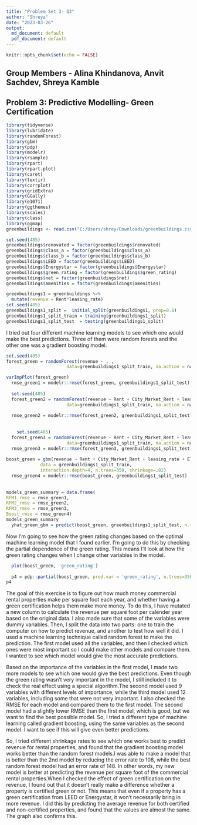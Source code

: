---
title: "Problem Set 3- Q3"
author: "Shreya"
date: "2023-03-26"
output:
  md_document: default
  pdf_document: default
---
```{r setup, include=FALSE}
knitr::opts_chunk$set(echo = FALSE)
```
## Group Members - Alina Khindanova, Anvit Sachdev, Shreya Kamble  
## Problem 3: Predictive Modelling- Green Certification

```{r , echo=FALSE, message=FALSE, warning=FALSE, results='hide'}
library(tidyverse)
library(lubridate)
library(randomForest)
library(gbm)
library(pdp)
library(modelr)
library(rsample)
library(rpart)
library(rpart.plot)
library(caret)
library(textir)
library(corrplot)
library(gridExtra)
library(GGally)
library(e1071)
library(ggthemes)
library(scales)
library(class) 
library(ggmap)
greenbuildings <- read.csv("C:/Users/shrey/Downloads/greenbuildings.csv")
```

```{r, echo=FALSE, message=FALSE, warning=FALSE, results='hide'}
set.seed(485)
greenbuildings$renovated = factor(greenbuildings$renovated)
greenbuildings$class_a = factor(greenbuildings$class_a)
greenbuildings$class_b = factor(greenbuildings$class_b)
greenbuildings$LEED = factor(greenbuildings$LEED)
greenbuildings$Energystar = factor(greenbuildings$Energystar)
greenbuildings$green_rating = factor(greenbuildings$green_rating)
greenbuildings$net = factor(greenbuildings$net)
greenbuildings$amenities = factor(greenbuildings$amenities)

greenbuildings1 = greenbuildings %>%
  mutate(revenue = Rent*leasing_rate)
set.seed(485)
greenbuildings1_split =  initial_split(greenbuildings1, prop=0.8)
greenbuildings1_split_train = training(greenbuildings1_split)
greenbuildings1_split_test  = testing(greenbuildings1_split)


```

I tried out four different machine learning models to see which one would make the best predictions. Three of them were random forests and the other one was a gradient boosting model.

```{r, echo=FALSE, message=FALSE, warning=FALSE}
set.seed(485)
forest_green = randomForest(revenue ~ . ,
                       data=greenbuildings1_split_train, na.action = na.exclude)

varImpPlot(forest_green)
  rmse_green1 = modelr::rmse(forest_green, greenbuildings1_split_test)
  
  set.seed(485)
  forest_green2 = randomForest(revenue ~ Rent + City_Market_Rent + leasing_rate + Electricity_Costs + size + CS_PropertyID + stories + age + green_rating  ,
                       data=greenbuildings1_split_train, na.action = na.exclude)
  
  rmse_green2 = modelr::rmse(forest_green2, greenbuildings1_split_test)  
  
  
    set.seed(485)
  forest_green3 = randomForest(revenue ~ Rent + City_Market_Rent + leasing_rate + Electricity_Costs + size + CS_PropertyID + stories + age + hd_total07  + total_dd_07 + total_dd_07 + green_rating,
                       data=greenbuildings1_split_train, na.action = na.exclude)
  rmse_green3 = modelr::rmse(forest_green3, greenbuildings1_split_test)  
  
boost_green = gbm(revenue ~ Rent + City_Market_Rent + leasing_rate + Electricity_Costs + size + CS_PropertyID + stories +green_rating, 
             data = greenbuildings1_split_train,
             interaction.depth=4, n.trees=350, shrinkage=.02)
  rmse_green4 = modelr::rmse(boost_green, greenbuildings1_split_test)  
  
  
models_green_summary = data.frame(
RFM1_rmse = rmse_green1,
RFM2_rmse = rmse_green2,
RFM3_rmse = rmse_green3,
Boost_rmse = rmse_green4)
models_green_summary
  yhat_green_gbm = predict(boost_green, greenbuildings1_split_test, n.trees=350)
```
Now I'm going to see how the green rating changes based on the optimal machine learning model that I found earlier. I'm going to do this by checking the partial dependence of the green rating. This means I'll look at how the green rating changes when I change other variables in the model.

```{r, echo=FALSE, message=FALSE, warning=FALSE}
  plot(boost_green, 'green_rating')
  
  p4 = pdp::partial(boost_green, pred.var = 'green_rating', n.trees=350)
p4
```
The goal of this exercise is to figure out how much money commercial rental properties make per square foot each year, and whether having a green certification helps them make more money. To do this, I have mutated a new column to calculate the revenue per square foot per calender year based on the original data. I also made sure that some of the variables were dummy variables.
Then, I split the data into two parts: one to train the computer on how to predict revenue, and another to test how well it did. I used a machine learning technique called random forest to make the prediction. The first model used all the variables, and then I checked which ones were most important so I could make other models and compare them. I wanted to see which model would give the most accurate predictions.

Based on the importance of the variables in the first model, I made two more models to see which one would give the best predictions. Even though the green rating wasn't very important in the model, I still included it to check the real effect using a special algorithm.The second model used 9 variables with different levels of importance, while the third model used 12 variables, including some that were not very important. I also checked the RMSE for each model and compared them to the first model. The second model had a slightly lower RMSE than the first model, which is good, but we want to find the best possible model. So, I tried a different type of machine learning called gradient boosting, using the same variables as the second model. I want to see if this will give even better predictions.

So, I tried different shrinkage rates to see which one works best to predict revenue for rental properties, and found that the gradient boosting model works better than the random forest models.I was able to make a model that is better than the 2nd model by reducing the error rate to 108, while the best random forest model had an error rate of 148. In other words, my new model is better at predicting the revenue per square foot of the commercial rental properties.When I checked the effect of green certification on the revenue, I found out that it doesn't really make a difference whether a property is certified green or not. This means that even if a property has a green certification from LEED or Energystar, it won't necessarily bring in more revenue. I did this by predicting the average revenue for both certified and non-certified properties, and found that the values are almost the same. The graph also confirms this.